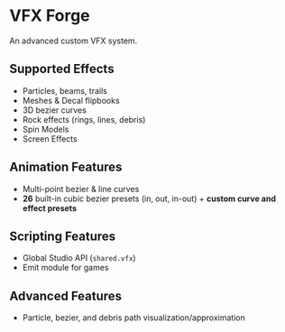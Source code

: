 # VFX Forge

An advanced custom VFX system.

## Supported Effects
* Particles, beams, trails
* Meshes & Decal flipbooks
* 3D bezier curves
* Rock effects (rings, lines, debris)
* Spin Models
* Screen Effects

## Animation Features
* Multi-point bezier & line curves
* **26** built-in cubic bezier presets (in, out, in-out) + **custom curve and effect presets**

## Scripting Features
* Global Studio API (`shared.vfx`)
* Emit module for games

## Advanced Features
* Particle, bezier, and debris path visualization/approximation
